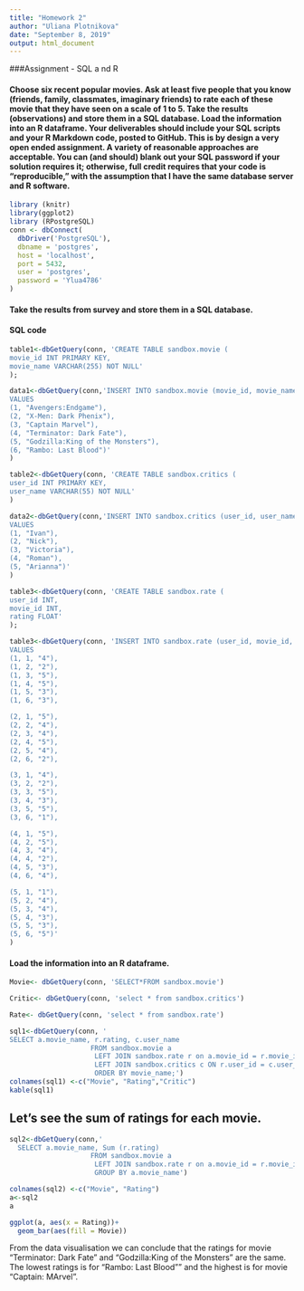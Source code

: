 ---
title: "Homework 2"
author: "Uliana Plotnikova"
date: "September 8, 2019"
output: html_document
---


###Assignment - SQL a nd R

#### Choose six recent popular movies. Ask at least five people that you know (friends, family, classmates, imaginary friends) to rate each of these movie that they have seen on a scale of 1 to 5. Take the results (observations) and store them in a SQL database. Load the information into an R dataframe. Your deliverables should include your SQL scripts and your R Markdown code, posted to GitHub. This is by design a very open ended assignment. A variety of reasonable approaches are acceptable. You can (and should) blank out your SQL password if your solution requires it; otherwise, full credit requires that your code is "reproducible," with the assumption that I have the same database server and R software.


```{r}
library (knitr)
library(ggplot2)
library (RPostgreSQL)
conn <- dbConnect(
  dbDriver('PostgreSQL'),
  dbname = 'postgres',
  host = 'localhost',
  port = 5432,
  user = 'postgres',
  password = 'Ylua4786'
)


```


 


#### Take the results from survey and store them in a SQL database.

#### SQL code

```{r}
table1<-dbGetQuery(conn, 'CREATE TABLE sandbox.movie (
movie_id INT PRIMARY KEY,
movie_name VARCHAR(255) NOT NULL'
);

```

```{r}
data1<-dbGetQuery(conn,'INSERT INTO sandbox.movie (movie_id, movie_name)
VALUES
(1, "Avengers:Endgame"),
(2, "X-Men: Dark Phenix"),
(3, "Captain Marvel"),
(4, "Terminator: Dark Fate"),
(5, "Godzilla:King of the Monsters"),
(6, "Rambo: Last Blood")'
)
```


```{r }
table2<-dbGetQuery(conn, 'CREATE TABLE sandbox.critics (
user_id INT PRIMARY KEY,
user_name VARCHAR(55) NOT NULL'
)
```

```{r}
data2<-dbGetQuery(conn,'INSERT INTO sandbox.critics (user_id, user_name)
VALUES
(1, "Ivan"),
(2, "Nick"),
(3, "Victoria"),
(4, "Roman"),
(5, "Arianna")'
)
```



```{r}
table3<-dbGetQuery(conn, 'CREATE TABLE sandbox.rate (
user_id INT,
movie_id INT,
rating FLOAT'
);
```

```{r}
table3<-dbGetQuery(conn, 'INSERT INTO sandbox.rate (user_id, movie_id, rating)
VALUES
(1, 1, "4"),
(1, 2, "2"),
(1, 3, "5"),
(1, 4, "5"),
(1, 5, "3"),
(1, 6, "3"),

(2, 1, "5"),
(2, 2, "4"),
(2, 3, "4"),
(2, 4, "5"),
(2, 5, "4"),
(2, 6, "2"),

(3, 1, "4"),
(3, 2, "2"),
(3, 3, "5"),
(3, 4, "3"),
(3, 5, "5"),
(3, 6, "1"),

(4, 1, "5"),
(4, 2, "5"),
(4, 3, "4"),
(4, 4, "2"),
(4, 5, "3"),
(4, 6, "4"),

(5, 1, "1"),
(5, 2, "4"),
(5, 3, "4"),
(5, 4, "3"),
(5, 5, "3"),
(5, 6, "5")'
)

```



#### Load the information into an R dataframe. 


```{r}
Movie<- dbGetQuery(conn, 'SELECT*FROM sandbox.movie') 
```


```{r}
Critic<- dbGetQuery(conn, 'select * from sandbox.critics') 
```


```{r}
Rate<- dbGetQuery(conn, 'select * from sandbox.rate') 
```



```{r}
sql1<-dbGetQuery(conn, '
SELECT a.movie_name, r.rating, c.user_name 
                    FROM sandbox.movie a
                     LEFT JOIN sandbox.rate r on a.movie_id = r.movie_id
                     LEFT JOIN sandbox.critics c ON r.user_id = c.user_id
                     ORDER BY movie_name;')
colnames(sql1) <-c("Movie", "Rating","Critic")
kable(sql1) 
```


## Let's see the sum of ratings for each movie. 

```{r}
sql2<-dbGetQuery(conn,'
  SELECT a.movie_name, Sum (r.rating) 
                    FROM sandbox.movie a
                     LEFT JOIN sandbox.rate r on a.movie_id = r.movie_id
                     GROUP BY a.movie_name')

colnames(sql2) <-c("Movie", "Rating")
a<-sql2
a
```



```{r}

ggplot(a, aes(x = Rating))+
  geom_bar(aes(fill = Movie))
```


From the data visualisation we can conclude that the ratings for movie "Terminator: Dark Fate" and "Godzilla:King of the Monsters" are the same.  The lowest ratings is for "Rambo: Last Blood"" and the highest is for movie "Captain: MArvel".

